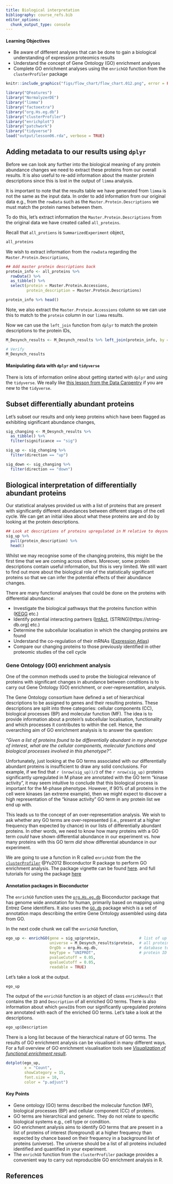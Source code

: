 ```yaml
---
title: Biological interpretation
bibliography: course_refs.bib
editor_options: 
  chunk_output_type: console
---
```


::: {.callout-tip}
#### Learning Objectives

* Be aware of different analyses that can be done to gain a biological understanding of expression proteomics results
* Understand the concept of Gene Ontology (GO) enrichment analyses 
* Complete GO enrichment analyses using the `enrichGO` function from the `clusterProfiler` package

:::

```r
knitr::include_graphics("figs/flow_chart/flow_chart.012.png", error = FALSE)
```


```r
library("QFeatures")
library("NormalyzerDE")
library("limma")
library("factoextra")
library("org.Hs.eg.db")
library("clusterProfiler")
library("enrichplot")
library("patchwork")
library("tidyverse")
load("output/lesson06.rda", verbose = TRUE)
```


## Adding metadata to our results using `dplyr`

Before we can look any further into the biological meaning of any protein 
abundance changes we need to extract these proteins from our overall results.
It is also useful to re-add information about the master protein descriptions
since this is lost in the output of `limma` analysis. 

It is important to note that the results table we have generated from `limma`
is not the same as the input data. In order to add information from our
original data e.g., from the `rowData` such as the `Master.Protein.Descriptions`
we must match the protein names between them. 

To do this, let's extract information the `Master.Protein.Descriptions` from the original
data we have created called `all_proteins`. 

Recall that `all_protiens` is `SummarizedExperiment` object,

```r
all_proteins
```

We wish to extract information from the `rowData` regarding the
`Master.Protein.Descriptions`,

```r
## Add master protein descriptions back
protein_info <- all_proteins %>%
  rowData() %>%
  as_tibble() %>%
  select(protein = Master.Protein.Accessions, 
         protein_description = Master.Protein.Descriptions)

protein_info %>% head()
```

Note, we also extract the `Master.Protein.Accessions` column so we can use
this to match to the `protein` column in our `limma` results.

Now we can use the `left_join` function from `dplyr` to match the protein
descriptions to the protein IDs,

```r
M_Desynch_results <- M_Desynch_results %>% left_join(protein_info, by = "protein")

# Verify
M_Desynch_results
```

::: {.callout-note}
#### Manipulating data with `dplyr` and `tidyverse`
There is lots of information online about getting started with `dplyr` and
using the `tidyverse`. We really like [this lesson from the Data Carpentry](https://datacarpentry.org/R-ecology-lesson/03-dplyr.html) if
you are new to the `tidyverse`.

:::

## Subset differentially abundant proteins

Let's subset our results and only keep proteins which have been flagged as 
exhibiting significant abundance changes, 

```r
sig_changing <- M_Desynch_results %>% 
  as_tibble() %>%
  filter(significance == "sig")

sig_up <- sig_changing %>%
  filter(direction == "up")

sig_down <- sig_changing %>%
  filter(direction == "down")
```


## Biological interpretation of differentially abundant proteins

Our statistical analyses provided us with a list of proteins that are present
with significantly different abundances between different stages of the cell 
cycle. We can get an initial idea about what these proteins are and do by 
looking at the protein descriptions. 

```r
## Look at descriptions of proteins upregulated in M relative to deysnchronized cells
sig_up %>%
  pull(protein_description) %>%
  head()
```

Whilst we may recognise some of the changing proteins, this might be the first
time that we are coming across others. Moreover, some protein descriptions 
contain useful information, but this is very limited. We still want to find out
more about the biological role of the statistically significant proteins so that
we can infer the potential effects of their abundance changes. 

There are many functional analyses that could be done on the proteins with
differential abundance:

* Investigate the biological pathways that the proteins function within ([KEGG](https://www.genome.jp/kegg/) etc.)
* Identify potential interacting partners ([IntAct](https://www.ebi.ac.uk/intact/), (STRING)[https://string-db.org] etc.)
* Determine the subcellular localisation in which the changing proteins are found 
* Understand the co-regulation of their mRNAs ([Expression Atlas](https://www.ebi.ac.uk/gxa))
* Compare our changing proteins to those previously identified in other proteomic
studies of the cell cycle

### Gene Ontology (GO) enrichment analysis 

One of the common methods used to probe the biological relevance of proteins
with significant changes in abundance between conditions is to carry out Gene
Ontology (GO) enrichment, or over-representation, analysis.

The Gene Ontology consortium have defined a set of hierarchical descriptions to
be assigned to genes and their resulting proteins. These descriptions are split
into three categories: cellular components (CC), biological processes (BP) and
molecular function (MF). The idea is to provide information about a protein's
subcellular localisation, functionality and which processes it contributes to
within the cell. Hence, the overarching aim of GO enrichment analysis is to
answer the question:

*"Given a list of proteins found to be differentially abundant in my phenotype of interest, what are the cellular components, molecular functions and biological processes involved in this phenotype?".*

Unfortunately, just looking at the GO terms associated with our differentially
abundant proteins is insufficient to draw any solid conclusions. For example, if
we find that `r (nrow(sig_up))/3` of the `r nrow(sig_up)` proteins significantly
upregulated in M phase are annotated with the GO term "kinase activity", it may
seem intuitive to conclude that this biological process is important for the M-phase 
phenotype. However, if 90% of all proteins in the cell were kinases (an extreme
example), then we might expect to discover a high representation of the "kinase
activity" GO term in any protein list we end up with.

This leads us to the concept of an over-representation analysis. We wish to ask 
whether any GO terms are over-represented (i.e., present at a higher frequency 
than expected by chance) in our lists of differentially abundant proteins. In 
other words, we need to know how many proteins with a GO term *could* have
shown differential abundance in our experiment vs. how many proteins with this
GO term *did* show differential abundance in our experiment. 

We are going to use a function in R called `enrichGO` from the the
[`clusterProfiler`](https://bioconductor.org/packages/release/bioc/html/clusterProfiler.html)
@Yu2012 Bioconductor R package to perform GO enrichment analysis. The package vignette 
can be found
[here](https://bioconductor.org/packages/release/bioc/vignettes/clusterProfiler/inst/doc/clusterProfiler.html).
and full tutorials for using the package [here](https://yulab-smu.top/biomedical-knowledge-mining-book/index.html)

::: {.callout-note}
#### Annotation packages in Bioconductor
The `enrichGO` function uses the [`org.Hs.eg.db`](https://bioconductor.org/packages/release/data/annotation/html/org.Hs.eg.db.html) Bioconductor package that has
genome wide annotation for human, primarily based on mapping using Entrez Gene
identifiers. It also uses the [`GO.db`](`https://bioconductor.org/packages/release/data/annotation/html/GO.db.html`) package
which is a set of annotation maps describing the entire Gene Ontology assembled using data from GO.

:::

In the next code chunk we call the `enrichGO` function,

```r
ego_up <- enrichGO(gene = sig_up$protein,                 # list of up proteins
                   universe = M_Desynch_results$protein,  # all proteins 
                   OrgDb = org.Hs.eg.db,                  # database to query
                   keyType = "UNIPROT",                   # protein ID encoding
                   pvalueCutoff = 0.05, 
                   qvalueCutoff = 0.05, 
                   readable = TRUE)
``` 


Let's take a look at the output.

```r
ego_up
```

The output of the `enrichGO` function is an object of class `enrichResult` that
contains the `ID` and `Description` of all enriched GO terms. There is also 
information about which `geneID`s from our significantly upregulated proteins 
are annotated with each of the enriched GO terms. Let's take a look at the 
descriptions.

```r
ego_up$Description
```

There is a long list because of the hierarchical nature of GO terms. The results
of GO enrichment analysis can be visualised in many different ways. For a full
overview of GO enrichment visualisation tools see [*Visualization of functional enrichment result*](https://yulab-smu.top/biomedical-knowledge-mining-book/enrichplot.html).


```r
dotplot(ego_up, 
        x = "Count", 
        showCategory = 15, 
        font.size = 10,
        color = "p.adjust")
```


::: {.callout-tip}
#### Key Points

- Gene ontology (GO) terms described the molecular function (MF), biological processes (BP) and cellular component (CC) of proteins.
- GO terms are hierarchical and generic. They do not relate to specific biological systems e.g., cell type or condition.
- GO enrichment analysis aims to identify GO terms that are present in a list of proteins of interest (foreground) at a higher frequency than expected by chance based on their frequency in a background list of proteins (universe). The universe should be a list of all proteins included identified and quantified in your experiment.
- The `enrichGO` function from the `clusterProfiler` package provides a convenient way to carry out reproducible GO enrichment analysis in R.
:::

## References {-}
